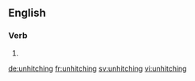 ==English==

===Verb===
{{head|en|present participle}}

# {{present participle of|unhitch|lang=en|nocat=1}}

[[de:unhitching]]
[[fr:unhitching]]
[[sv:unhitching]]
[[vi:unhitching]]